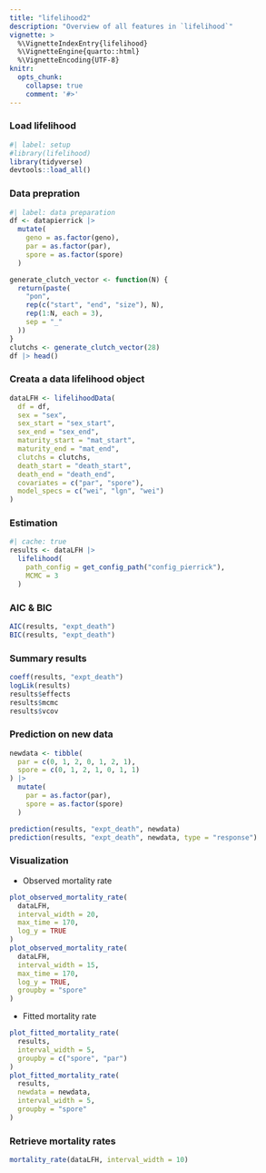 ```yaml
---
title: "lifelihood2"
description: "Overview of all features in `lifelihood`"
vignette: >
  %\VignetteIndexEntry{lifelihood}
  %\VignetteEngine{quarto::html}
  %\VignetteEncoding{UTF-8}
knitr:
  opts_chunk:
    collapse: true
    comment: '#>'
---
```


### Load lifelihood

```r
#| label: setup
#library(lifelihood)
library(tidyverse)
devtools::load_all()
```

### Data prepration

```r
#| label: data preparation
df <- datapierrick |>
  mutate(
    geno = as.factor(geno),
    par = as.factor(par),
    spore = as.factor(spore)
  )

generate_clutch_vector <- function(N) {
  return(paste(
    "pon",
    rep(c("start", "end", "size"), N),
    rep(1:N, each = 3),
    sep = "_"
  ))
}
clutchs <- generate_clutch_vector(28)
df |> head()
```

### Creata a data lifelihood object

```r
dataLFH <- lifelihoodData(
  df = df,
  sex = "sex",
  sex_start = "sex_start",
  sex_end = "sex_end",
  maturity_start = "mat_start",
  maturity_end = "mat_end",
  clutchs = clutchs,
  death_start = "death_start",
  death_end = "death_end",
  covariates = c("par", "spore"),
  model_specs = c("wei", "lgn", "wei")
)

```

### Estimation

```r
#| cache: true
results <- dataLFH |>
  lifelihood(
    path_config = get_config_path("config_pierrick"),
    MCMC = 3
  )
```

### AIC & BIC

```r
AIC(results, "expt_death")
BIC(results, "expt_death")
```

### Summary results

```r
coeff(results, "expt_death")
logLik(results)
results$effects
results$mcmc
results$vcov
```

### Prediction on new data

```r
newdata <- tibble(
  par = c(0, 1, 2, 0, 1, 2, 1),
  spore = c(0, 1, 2, 1, 0, 1, 1)
) |>
  mutate(
    par = as.factor(par),
    spore = as.factor(spore)
  )

prediction(results, "expt_death", newdata)
prediction(results, "expt_death", newdata, type = "response")
```

### Visualization

- Observed mortality rate

```r
plot_observed_mortality_rate(
  dataLFH,
  interval_width = 20,
  max_time = 170,
  log_y = TRUE
)
plot_observed_mortality_rate(
  dataLFH,
  interval_width = 15,
  max_time = 170,
  log_y = TRUE,
  groupby = "spore"
)
```

- Fitted mortality rate

```r
plot_fitted_mortality_rate(
  results,
  interval_width = 5,
  groupby = c("spore", "par")
)
plot_fitted_mortality_rate(
  results,
  newdata = newdata,
  interval_width = 5,
  groupby = "spore"
)
```

### Retrieve mortality rates

```r
mortality_rate(dataLFH, interval_width = 10)
```